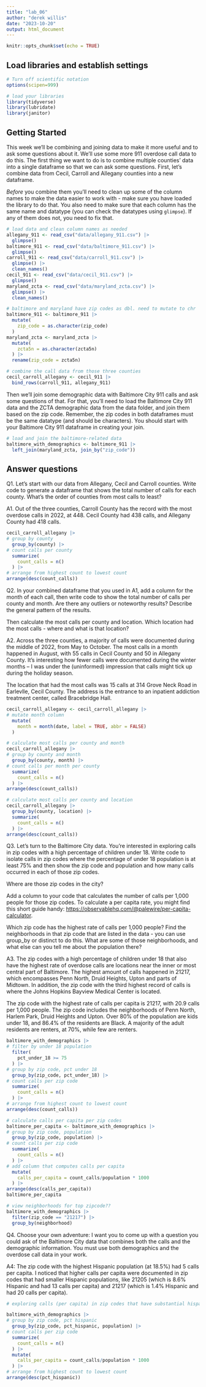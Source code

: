 ```yaml
---
title: "lab_06"
author: "derek willis"
date: "2023-10-20"
output: html_document
---
```


```r
knitr::opts_chunk$set(echo = TRUE)
```

## Load libraries and establish settings

```r
# Turn off scientific notation
options(scipen=999)

# load your libraries
library(tidyverse)
library(lubridate)
library(janitor)

```

## Getting Started

This week we'll be combining and joining data to make it more useful and to ask some questions about it. We'll use some more 911 overdose call data to do this. The first thing we want to do is to combine multiple counties' data into a single dataframe so that we can ask some questions. First, let's combine data from Cecil, Carroll and Allegany counties into a new dataframe.

*Before* you combine them you'll need to clean up some of the column names to make the data easier to work with - make sure you have loaded the library to do that. You also need to make sure that each column has the same name and datatype (you can check the datatypes using `glimpse`). If any of them does not, you need to fix that.

```r
# load data and clean column names as needed
allegany_911 <- read_csv("data/allegany_911.csv") |> 
  glimpse()
baltimore_911 <- read_csv("data/baltimore_911.csv") |> 
  glimpse()
carroll_911 <- read_csv("data/carroll_911.csv") |> 
  glimpse() |> 
  clean_names()
cecil_911 <- read_csv("data/cecil_911.csv") |> 
  glimpse()
maryland_zcta <- read_csv("data/maryland_zcta.csv") |> 
  glimpse() |>
  clean_names()

# baltimore and maryland have zip codes as dbl. need to mutate to chr
baltimore_911 <- baltimore_911 |> 
  mutate(
    zip_code = as.character(zip_code)
  )
maryland_zcta <- maryland_zcta |> 
  mutate(
    zcta5n = as.character(zcta5n)
  ) |> 
  rename(zip_code = zcta5n)

# combine the call data from those three counties
cecil_carroll_allegany <- cecil_911 |> 
  bind_rows(carroll_911, allegany_911)
```

Then we'll join some demographic data with Baltimore City 911 calls and ask some questions of that. For that, you'll need to load the Baltimore City 911 data and the ZCTA demographic data from the data folder, and join them based on the zip code. Remember, the zip codes in both dataframes must be the same datatype (and should be characters). You should start with your Baltimore City 911 dataframe in creating your join.

```r
# load and join the baltimore-related data
baltimore_with_demographics <- baltimore_911 |> 
  left_join(maryland_zcta, join_by("zip_code"))

```

## Answer questions

Q1. Let's start with our data from Allegany, Cecil and Carroll counties. Write code to generate a dataframe that shows the total number of calls for each county. What's the order of counties from most calls to least?

A1. Out of the three counties, Carroll County has the record with the most overdose calls in 2022, at 448. Cecil County had 438 calls, and Allegany County had 418 calls.

```r
cecil_carroll_allegany |> 
# group by county
  group_by(county) |> 
# count calls per county
  summarize(
    count_calls = n()
  ) |> 
# arrange from highest count to lowest count
arrange(desc(count_calls))
```

Q2. In your combined dataframe that you used in A1, add a column for the month of each call, then write code to show the total number of calls per county and month. Are there any outliers or noteworthy results? Describe the general pattern of the results.

Then calculate the most calls per county and location. Which location had the most calls - where and what is that location?

A2. Across the three counties, a majority of calls were documented during the middle of 2022, from May to October. The most calls in a month happened in August, with 55 calls in Cecil County and 50 in Allegany County. It's interesting how fewer calls were documented during the winter months -- I was under the (uninformed) impression that calls might tick up during the holiday season.

The location that had the most calls was 15 calls at 314 Grove Neck Road in Earlevlle, Cecil County. The address is the entrance to an inpatient addiction treatment center, called Bracebridge Hall.

```r
cecil_carroll_allegany <- cecil_carroll_allegany |> 
# mutate month column
  mutate(
    month = month(date, label = TRUE, abbr = FALSE)
  )

# calculate most calls per county and month
cecil_carroll_allegany |> 
# group by county and month
  group_by(county, month) |> 
# count calls per month per county
  summarize(
    count_calls = n()
  ) |> 
arrange(desc(count_calls))

# calculate most calls per county and location
cecil_carroll_allegany |> 
  group_by(county, location) |> 
  summarize(
    count_calls = n()
  ) |> 
arrange(desc(count_calls))
```

Q3. Let's turn to the Baltimore City data. You're interested in exploring calls in zip codes with a high percentage of children under 18. Write code to isolate calls in zip codes where the percentage of under 18 population is at least 75% and then show the zip code and population and how many calls occurred in each of those zip codes.

Where are those zip codes in the city?

Add a column to your code that calculates the number of calls per 1,000 people for those zip codes. To calculate a per capita rate, you might find this short guide handy: [https://observablehq.com/\@palewire/per-capita-calculator](https://observablehq.com/@palewire/per-capita-calculator){.uri}.

Which zip code has the highest rate of calls per 1,000 people? Find the neighborhoods in that zip code that are listed in the data - you can use group_by or distinct to do this. What are some of those neighborhoods, and what else can you tell me about the population there?

A3. The zip codes with a high percentage of children under 18 that also have the highest rate of overdose calls are locations near the inner or most central part of Baltimore. The highest amount of calls happened in 21217, which encompasses Penn North, Druid Heights, Upton and parts of Midtown. In addition, the zip code with the third highest record of calls is where the Johns Hopkins Bayview Medical Center is located. 

The zip code with the highest rate of calls per capita is 21217, with 20.9 calls per 1,000 people. The zip code includes the neighborhoods of Penn North, Harlem Park, Druid Heights and Upton. Over 80% of the population are kids under 18, and 86.4% of the residents are Black. A majority of the adult residents are renters, at 70%, while few are renters. 

```r
baltimore_with_demographics |>
# filter by under 18 population
  filter(
    pct_under_18 >= 75
  ) |> 
# group by zip code, pct under 18
  group_by(zip_code, pct_under_18) |> 
# count calls per zip code
  summarize(
    count_calls = n()
  ) |> 
# arrange from highest count to lowest count
arrange(desc(count_calls))

```

```r
# calculate calls per capita per zip codes
baltimore_per_capita <- baltimore_with_demographics |> 
# group by zip code, population
  group_by(zip_code, population) |> 
# count calls per zip code
  summarize(
    count_calls = n()
  ) |> 
# add column that computes calls per capita
  mutate(
    calls_per_capita = count_calls/population * 1000
  ) |> 
arrange(desc(calls_per_capita))
baltimore_per_capita

# view neighborhoods for top zipcode??
baltimore_with_demographics |> 
  filter(zip_code == "21217") |> 
  group_by(neighborhood)
```

Q4. Choose your own adventure: I want you to come up with a question you could ask of the Baltimore City data that combines both the calls and the demographic information. You must use both demographics and the overdose call data in your work.

A4: The zip code with the highest Hispanic population (at 18.5%) had 5 calls per capita. I noticed that higher calls per capita were documented in zip codes that had smaller Hispanic populations, like 21205	(which is 8.6% Hispanic and had 13 calls per capita) and 21217 (which is 1.4% Hispanic and had 20 calls per capita).

```r
# exploring calls (per capita) in zip codes that have substantial hispanic populations

baltimore_with_demographics |>
# group by zip code, pct hispanic
  group_by(zip_code, pct_hispanic, population) |> 
# count calls per zip code
  summarize(
    count_calls = n()
  ) |> 
  mutate(
    calls_per_capita = count_calls/population * 1000
  ) |> 
# arrange from highest count to lowest count
arrange(desc(pct_hispanic))

```

